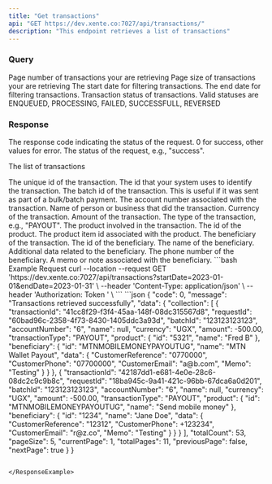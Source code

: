 ```yaml
---
title: "Get transactions"
api: "GET https://dev.xente.co:7027/api/transactions/"
description: "This endpoint retrieves a list of transactions"
---
```


### Query
<ParamField path="pageNumber" type="int">
  Page number of transactions your are retrieving 
</ParamField>
<ParamField path="pageSize" type="int">
  Page size of transactions your are retrieving 
</ParamField>
<ParamField path="earlierDate" type="string">
  The start date for filtering transactions.
</ParamField>
<ParamField path="laterDate" type="string">
  The end date for filtering transactions.
</ParamField>
<ParamField path="transactionStatus" type="string">
  Transaction status of transactions. Valid statuses are ENQUEUED, PROCESSING, FAILED, SUCCESSFULL, REVERSED
</ParamField>

### Response

<ResponseField name="code" type="number">
  The response code indicating the status of the request. 0 for success, other values for error.
</ResponseField>

<ResponseField name="status" type="string">
  The status of the request, e.g., "success".
</ResponseField>

<ResponseField name="data" type="array">

The list of transactions

<Expandable title="Toggle array">

<ResponseField name="transactionId" type="string">
  The unique id of the transaction.
</ResponseField>

<ResponseField name="requestId" type="string">
  The id that your system uses to identify the transaction.
</ResponseField>

<ResponseField name="batchId" type="string">
  The batch id of the transaction. This is useful if it was sent as part of a bulk/batch payment.
</ResponseField>

<ResponseField name="accountNumber" type="string">
  The account number associated with the transaction.
</ResponseField>

<ResponseField name="name" type="string">
  Name of person or business that did the transaction.
</ResponseField>

<ResponseField name="currency" type="string">
  Currency of the transaction.
</ResponseField>

<ResponseField name="amount" type="number">
  Amount of the transaction.
</ResponseField>

<ResponseField name="transactionType" type="string">
  The type of the transaction, e.g., "PAYOUT".
</ResponseField>

<ResponseField name="product" type="object">
  The product involved in the transaction.
  <Expandable title="Toggle object">
    <ResponseField name="id" type="string">
      The id of the product.
    </ResponseField>
    <ResponseField name="productItemId" type="string">
      The product item id associated with the product.
    </ResponseField>
  </Expandable>
</ResponseField>

<ResponseField name="beneficiary" type="object">
  The beneficiary of the transaction.
  <Expandable title="Toggle object">
    <ResponseField name="id" type="string">
      The id of the beneficiary.
    </ResponseField>
    <ResponseField name="name" type="string">
      The name of the beneficiary.
    </ResponseField>
    <ResponseField name="data" type="object">
      Additional data related to the beneficiary.
      <Expandable title="Toggle object">
        <ResponseField name="PhoneNumber" type="string">
          The phone number of the beneficiary.
        </ResponseField>
        <ResponseField name="memo" type="string">
          A memo or note associated with the beneficiary.
        </ResponseField>
      </Expandable>
    </ResponseField>
  </Expandable>
</ResponseField>
</Expandable>
</ResponseField>
<RequestExample>
```bash Example Request
curl --location --request GET 'https://dev.xente.co:7027/api/transactions?startDate=2023-01-01&endDate=2023-01-31' \
--header 'Content-Type: application/json' \
--header 'Authorization: Token <token>' \
```
</RequestExample>

<ResponseExample>
```json
{
    "code": 0,
    "message": "Transactions retrieved successfully",
    "data": {
        "collection": [
            {
                "transactionId": "41cc8f29-f3f4-45aa-148f-08dc315567d8",
                "requestId": "60bad96c-2358-4f73-8430-1405ddc3a93d",
                "batchId": "123123123123",
                "accountNumber": "6",
                "name": null,
                "currency": "UGX",
                "amount": -500.00,
                "transactionType": "PAYOUT",
                "product": {
                    "id": "5321",
                    "name": "Fred B"
                },
                "beneficiary": {
                    "id": "MTNMOBILEMONEYPAYOUTUG",
                    "name": "MTN Wallet Payout",
                    "data": {
                        "CustomerReference": "0770000",
                        "CustomerPhone": "07700000",
                        "CustomerEmail": "a@b.com",
                        "Memo": "Testing"
                    }
                }
            },
            {
                "transactionId": "42187dd1-e681-4e0e-28c6-08dc2c9c9b8c",
                "requestId": "18ba945c-9a41-421c-96bb-67dca6a0d201",
                "batchId": "123123123123",
                "accountNumber": "6",
                "name": null,
                "currency": "UGX",
                "amount": -500.00,
                "transactionType": "PAYOUT",
                "product": {
                    "id": "MTNMOBILEMONEYPAYOUTUG",
                    "name": "Send mobile money"
                },
                "beneficiary": {
                    "id": "1234",
                    "name": "Jane Doe",
                    "data": {
                        "CustomerReference": "12312",
                        "CustomerPhone": +123234",
                        "CustomerEmail": "r@z.co",
                        "Memo": "Testing"
                    }
                }
            }
        ],
        "totalCount": 53,
        "pageSize": 5,
        "currentPage": 1,
        "totalPages": 11,
        "previousPage": false,
        "nextPage": true
    }
}

```

</ResponseExample>
